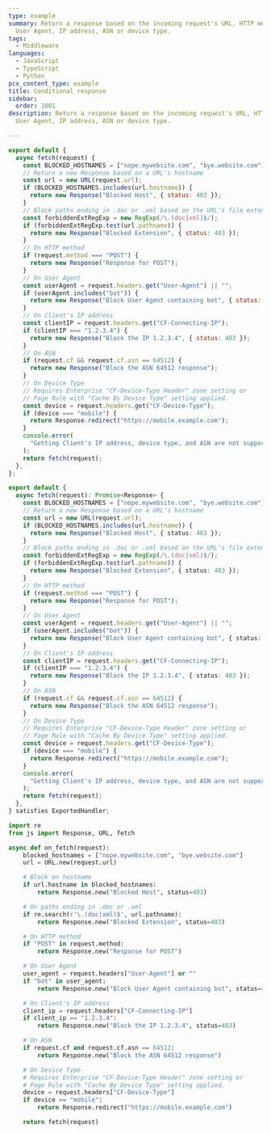 ```yaml
---
type: example
summary: Return a response based on the incoming request's URL, HTTP method,
  User Agent, IP address, ASN or device type.
tags:
  - Middleware
languages:
  - JavaScript
  - TypeScript
  - Python
pcx_content_type: example
title: Conditional response
sidebar:
  order: 1001
description: Return a response based on the incoming request's URL, HTTP method,
  User Agent, IP address, ASN or device type.

---
```



<Tabs> <TabItem label="JavaScript" icon="seti:javascript">

```js
export default {
  async fetch(request) {
    const BLOCKED_HOSTNAMES = ["nope.mywebsite.com", "bye.website.com"];
    // Return a new Response based on a URL's hostname
    const url = new URL(request.url);
    if (BLOCKED_HOSTNAMES.includes(url.hostname)) {
      return new Response("Blocked Host", { status: 403 });
    }
    // Block paths ending in .doc or .xml based on the URL's file extension
    const forbiddenExtRegExp = new RegExp(/\.(doc|xml)$/);
    if (forbiddenExtRegExp.test(url.pathname)) {
      return new Response("Blocked Extension", { status: 403 });
    }
    // On HTTP method
    if (request.method === "POST") {
      return new Response("Response for POST");
    }
    // On User Agent
    const userAgent = request.headers.get("User-Agent") || "";
    if (userAgent.includes("bot")) {
      return new Response("Block User Agent containing bot", { status: 403 });
    }
    // On Client's IP address
    const clientIP = request.headers.get("CF-Connecting-IP");
    if (clientIP === "1.2.3.4") {
      return new Response("Block the IP 1.2.3.4", { status: 403 });
    }
    // On ASN
    if (request.cf && request.cf.asn == 64512) {
      return new Response("Block the ASN 64512 response");
    }
    // On Device Type
    // Requires Enterprise "CF-Device-Type Header" zone setting or
    // Page Rule with "Cache By Device Type" setting applied.
    const device = request.headers.get("CF-Device-Type");
    if (device === "mobile") {
      return Response.redirect("https://mobile.example.com");
    }
    console.error(
      "Getting Client's IP address, device type, and ASN are not supported in playground. Must test on a live worker"
    );
    return fetch(request);
  },
};
```

</TabItem> <TabItem label="TypeScript" icon="seti:typescript">

```ts
export default {
  async fetch(request): Promise<Response> {
    const BLOCKED_HOSTNAMES = ["nope.mywebsite.com", "bye.website.com"];
    // Return a new Response based on a URL's hostname
    const url = new URL(request.url);
    if (BLOCKED_HOSTNAMES.includes(url.hostname)) {
      return new Response("Blocked Host", { status: 403 });
    }
    // Block paths ending in .doc or .xml based on the URL's file extension
    const forbiddenExtRegExp = new RegExp(/\.(doc|xml)$/);
    if (forbiddenExtRegExp.test(url.pathname)) {
      return new Response("Blocked Extension", { status: 403 });
    }
    // On HTTP method
    if (request.method === "POST") {
      return new Response("Response for POST");
    }
    // On User Agent
    const userAgent = request.headers.get("User-Agent") || "";
    if (userAgent.includes("bot")) {
      return new Response("Block User Agent containing bot", { status: 403 });
    }
    // On Client's IP address
    const clientIP = request.headers.get("CF-Connecting-IP");
    if (clientIP === "1.2.3.4") {
      return new Response("Block the IP 1.2.3.4", { status: 403 });
    }
    // On ASN
    if (request.cf && request.cf.asn == 64512) {
      return new Response("Block the ASN 64512 response");
    }
    // On Device Type
    // Requires Enterprise "CF-Device-Type Header" zone setting or
    // Page Rule with "Cache By Device Type" setting applied.
    const device = request.headers.get("CF-Device-Type");
    if (device === "mobile") {
      return Response.redirect("https://mobile.example.com");
    }
    console.error(
      "Getting Client's IP address, device type, and ASN are not supported in playground. Must test on a live worker"
    );
    return fetch(request);
  },
} satisfies ExportedHandler;
```

</TabItem> <TabItem label="Python" icon="seti:python">

```py
import re
from js import Response, URL, fetch

async def on_fetch(request):
    blocked_hostnames = ["nope.mywebsite.com", "bye.website.com"]
    url = URL.new(request.url)

    # Block on hostname
    if url.hostname in blocked_hostnames:
        return Response.new("Blocked Host", status=403)

    # On paths ending in .doc or .xml
    if re.search(r'\.(doc|xml)$', url.pathname):
        return Response.new("Blocked Extension", status=403)

    # On HTTP method
    if "POST" in request.method:
        return Response.new("Response for POST")

    # On User Agent
    user_agent = request.headers["User-Agent"] or ""
    if "bot" in user_agent:
        return Response.new("Block User Agent containing bot", status=403)

    # On Client's IP address
    client_ip = request.headers["CF-Connecting-IP"]
    if client_ip == "1.2.3.4":
        return Response.new("Block the IP 1.2.3.4", status=403)

    # On ASN
    if request.cf and request.cf.asn == 64512:
        return Response.new("Block the ASN 64512 response")

    # On Device Type
    # Requires Enterprise "CF-Device-Type Header" zone setting or
    # Page Rule with "Cache By Device Type" setting applied.
    device = request.headers["CF-Device-Type"]
    if device == "mobile":
        return Response.redirect("https://mobile.example.com")

    return fetch(request)
```

</TabItem> </Tabs>
